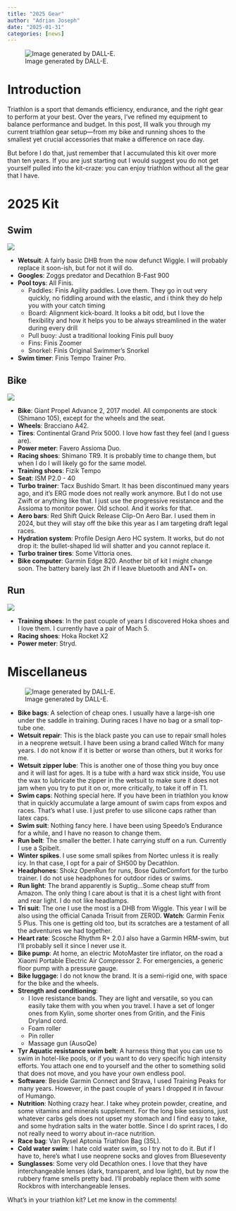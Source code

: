```yaml
---
title: "2025 Gear"
author: "Adrian Joseph"
date: "2025-01-31"
categories: [news]
---
```


![Image generated by DALL-E.](img/cover.png)

# Introduction
Triathlon is a sport that demands efficiency, endurance, and the right gear to perform at your best. Over the years, I've refined my equipment to balance performance and budget. In this post, Ill walk you through my current triathlon gear setup—from my bike and running shoes to the smallest yet crucial accessories that make a difference on race day.

But before I do that, just remember that I accumulated this kit over more than ten years. If you are just starting out I would suggest you do not get yourself pulled into the kit-craze: you can enjoy triathlon without all the gear that I have.

# 2025 Kit


## Swim

![](../2023-07-09_BRACEBRIDGE_SPRINT_TRIATHLON/img/05.jpg)

* **Wetsuit**: A fairly basic DHB from the now defunct Wiggle. I will probably replace it soon-ish, but for not it will do.
* **Googles**: Zoggs predator and Decathlon B-Fast 900
* **Pool toys**: All Finis.
  * Paddles: Finis Agility paddles. Love them. They go in out very quickly, no fiddling around with the elastic, and i think they do help you with your catch timing
  * Board: Alignment kick-board. It looks a bit odd, but I love the flexibility and how it helps you to be always streamlined in the water during every drill
  * Pull buoy: Just a traditional looking Finis pull buoy
  * Fins: Finis Zoomer
  * Snorkel: Finis Original Swimmer's Snorkel
* **Swim timer**: Finis Tempo Trainer Pro.


## Bike

![](../2023-07-09_BRACEBRIDGE_SPRINT_TRIATHLON/img/09.jpg)

* **Bike**: Giant Propel Advance 2, 2017 model. All components are stock (Shimano 105), except for the wheels and the seat.
* **Wheels**: Bracciano A42.
* **Tires**: Continental Grand Prix 5000. I love how fast they feel (and I guess are).
* **Power meter**: Favero Assioma Duo.
* **Racing shoes**: Shimano TR9. It is probably time to change them, but when I do I will likely go for the same model.
* **Training shoes**: Fizik Tempo
* **Seat**: ISM P2.0 - 40
* **Turbo trainer**: Tacx Bushido Smart. It has been discontinued many years ago, and it's ERG mode does not really work anymore. But I do not use Zwift or anything like that. I just use the progressive resistance and the Assioma to monitor power. Old school. And it works for that.
* **Aero bars**: Red Shift Quick Release Clip-On Aero Bar. I used them in 2024, but they will stay off the bike this year as I am targeting draft legal races.
* **Hydration system**: Profile Design Aero HC system. It works, but do not drop it: the bullet-shaped lid will shatter and you cannot replace it.
* **Turbo trainer tires**: Some Vittoria ones.
* **Bike computer**: Garmin Edge 820. Another bit of kit I might change soon. The battery barely last 2h if I leave bluetooth and ANT+ on.

## Run

![](../2023-07-09_BRACEBRIDGE_SPRINT_TRIATHLON/img/12.jpg)

* **Training shoes**: In the past couple of years I discovered Hoka shoes and I love them. I currently have a pair of Mach 5.
* **Racing shoes**: Hoka Rocket X2
* **Power meter**: Stryd.

# Miscellaneus

![Image generated by DALL-E.](./img/mix.png)

* **Bike bags**: A selection of cheap ones. I usually have a large-ish one under the saddle in training. During races I have no bag or a small top-tube one.
* **Wetsuit repair**: This is the black paste you can use to repair small holes in a neoprene wetsuit. I have been using a brand called Witch for many years. I do not know if it is better or worse than others, but it works for me.
* **Wetsuit zipper lube**: This is another one of those thing you buy once and it will last for ages. It is a tube with a hard wax stick inside, You use the wax to lubricate the zipper in the wetsuit to make sure it does not jam when you try to put it on or, more critically, to take it off in T1.
* **Swim caps**: Nothing special here. If you have been in triathlon you know that in quickly accumulate a large amount of swim caps from expos and races. That's what I use. I just prefer to use silicone caps rather than latex caps.
* **Swim suit**: Nothing fancy here. I have been using Speedo's Endurance for a while, and I have no reason to change them.
* **Run belt**: The smaller the better. I hate carrying stuff on a run. Currently I use a Spibelt.
* **Winter spikes**. I use some small spikes from Nortec unless it is really icy. In that case, I opt for a pair of SH500 by Decathlon.
* **Headphones**: Shokz OpenRun for runs, Bose QuiteComfort for the turbo trainer. I do not use headphones for outdoor rides or swims.
* **Run light**: The brand apparently is Suptig...Some cheap stuff from Amazon. The only thing I care about is that it is a chest light with front and rear light. I do not like headlamps.
* **Tri suit**: The one I use the most is a DHB from Wiggle. This year I will be also using the official Canada Trisuit from ZER0D.
**Watch**: Garmin Fenix 5 Plus. This one is getting old too, but its scratches are a testament of all the adventures we had together.
* **Heart rate**: Scosche Rhythm R+ 2.0.I also have a Garmin HRM-swim, but I'll probably sell it since I never use it.
* **Bike pump**: At home, an electric MotoMaster tire inflator, on the road a Xiaomi Portable Electric Air Compressor 2. For emergencies, a generic floor pump with a pressure gauge.
* **Bike luggage**: I do not know the brand. It is a semi-rigid one, with space for the bike and the wheels.
* **Strength and conditioning**:
  * I love resistance bands. They are light and versatile, so you can easily take them with you when you travel. I have a set of longer ones from Kylin, some shorter ones from Gritin, and the Finis Dryland cord.
  * Foam roller
  * Pin roller
  * Massage gun (AusoQe)
* **Tyr Aquatic resistance swim belt**: A harness thing that you can use to swim in hotel-like pools, or if you want to do very specific high intensity efforts. You attach one end to yourself and the other to something solid that does not move, and you have your own endless pool.
* **Software**: Beside Garmin Connect and Strava, I used Training Peaks for many years. However, in the past couple of years I dropped it in favour of Humango.
* **Nutrition**: Nothing crazy hear. I take whey protein powder, creatine, and some vitamins and minerals supplement. For the long bike sessions, just whatever carbs gels does not upset my stomach and I find easy to take, and some hydration salts in the water bottle. Since I do sprint races, I do not really need to worry about in-race nutrition.
* **Race bag**: Van Rysel Aptonia Triathlon Bag (35L).
* **Cold water swim**: I hate cold water swim, so I try not to do it. But if I have to, here's what I use neoprene socks and gloves from Blueseventy
* **Sunglasses**: Some very old Decathlon ones. I love that they have interchangeable lenses (dark, transparent, and low light), but by now the rubbery frame smells pretty bad. I'll probably replace them with some Rockbros with interchangeable lenses.

What's in your triathlon kit? Let me know in the comments!